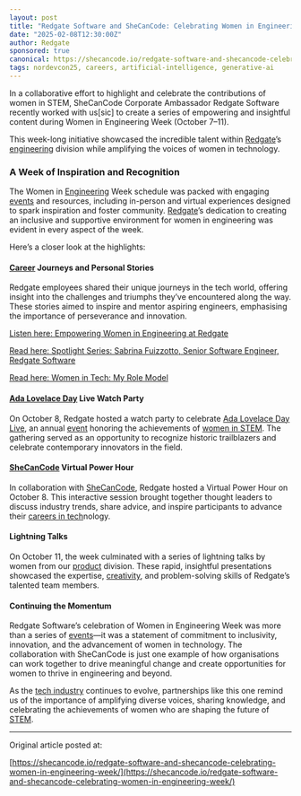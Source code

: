 ```yaml
---
layout: post
title: "Redgate Software and SheCanCode: Celebrating Women in Engineering Week"
date: "2025-02-08T12:30:00Z"
author: Redgate
sponsored: true
canonical: https://shecancode.io/redgate-software-and-shecancode-celebrating-women-in-engineering-week/
tags: nordevcon25, careers, artificial-intelligence, generative-ai
---
```


In a collaborative effort to highlight and celebrate the contributions of women
in STEM, SheCanCode Corporate Ambassador Redgate Software recently worked with
us[sic] to create a series of empowering and insightful content during Women in
Engineering Week (October 7–11).

This week-long initiative showcased the incredible talent within
[Redgate](https://shecancode.io/company-profile/redgate/)’s
[engineering](https://shecancode.io/how-we-can-we-attract-and-retain-more-women-into-tech-and-engineering-roles/)
division while amplifying the voices of women in technology.

### A Week of Inspiration and Recognition

The Women in
[Engineering](https://shecancode.io/how-we-can-we-attract-and-retain-more-women-into-tech-and-engineering-roles/)
Week schedule was packed with engaging [events](https://shecancode.io/events/)
and resources, including in-person and virtual experiences designed to spark
inspiration and foster community.
[Redgate](https://shecancode.io/company-profile/redgate/)’s dedication to
creating an inclusive and supportive environment for women in engineering was
evident in every aspect of the week.

Here’s a closer look at the highlights:

#### [Career](https://shecancode.io/spring-clean-your-career-expert-tips-to-help-you-refresh-your-role/) Journeys and Personal Stories

Redgate employees shared their unique journeys in the tech world, offering
insight into the challenges and triumphs they’ve encountered along the way.
These stories aimed to inspire and mentor aspiring engineers, emphasising the
importance of perseverance and innovation.

[Listen here: Empowering Women in Engineering at Redgate](https://shecancode.io/empowering-women-in-engineering-at-redgate/)

[Read here: Spotlight Series: Sabrina Fuizzotto, Senior Software Engineer, Redgate Software](https://shecancode.io/spotlight-series-sabrina-fuizzotto-senior-software-engineer-redgate-software/)

[Read here: Women in Tech: My Role Model](https://shecancode.io/women-in-tech-my-role-model)

#### [Ada Lovelace Day](https://shecancode.io/ada-lovelace-day-why-we-need-more-female-role-models-in-stem/) Live Watch Party

On October 8, Redgate hosted a watch party to celebrate
[Ada Lovelace Day Live](https://shecancode.io/ada-lovelace-day-why-we-need-more-female-role-models-in-stem/),
an annual [event](https://shecancode.io/submit-an-event/) honoring the
achievements of
[women in STEM](https://shecancode.io/why-we-need-more-women-in-stem/). The
gathering served as an opportunity to recognize historic trailblazers and
celebrate contemporary innovators in the field.

#### [SheCanCode](https://shecancode.io/ask-shecancode-anything-how-can-i-be-more-assertive/) Virtual Power Hour

In collaboration with
[SheCanCode](https://shecancode.io/ask-shecancode-anything-how-can-i-be-more-assertive/),
Redgate hosted a Virtual Power Hour on October 8. This interactive session
brought together thought leaders to discuss industry trends, share advice, and
inspire participants to advance their
[careers in tech](https://shecancode.io/careers-in-tech-more-than-just-coding/)nology.

#### Lightning Talks

On October 11, the week culminated with a series of lightning talks by women
from our
[product](https://shecancode.io/meghana-vinnakota-on-building-habits-forming-products/)
division. These rapid, insightful presentations showcased the expertise,
[creativity](https://shecancode.io/jobs-that-require-creativity-in-the-tech-industry/),
and problem-solving skills of Redgate’s talented team members.

#### Continuing the Momentum

Redgate Software’s celebration of Women in Engineering Week was more than a
series of [events](https://shecancode.io/events/)—it was a statement of
commitment to inclusivity, innovation, and the advancement of women in
technology. The collaboration with SheCanCode is just one example of how
organisations can work together to drive meaningful change and create
opportunities for women to thrive in engineering and beyond.

As the
[tech industry](https://shecancode.io/tips-for-women-on-how-to-get-into-the-tech-industry/)
continues to evolve, partnerships like this one remind us of the importance of
amplifying diverse voices, sharing knowledge, and celebrating the achievements
of women who are shaping the future of
[STEM](https://shecancode.io/61-of-people-believe-they-are-underqualified-for-a-role-in-stem/).

---

Original article posted at:

[https://shecancode.io/redgate-software-and-shecancode-celebrating-women-in-engineering-week/](https://shecancode.io/redgate-software-and-shecancode-celebrating-women-in-engineering-week/)
